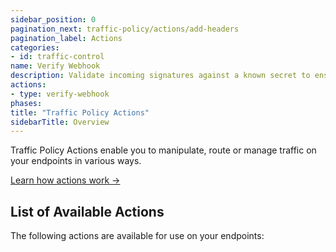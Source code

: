 ---
sidebar_position: 0
pagination_next: traffic-policy/actions/add-headers
pagination_label: Actions
categories: 
- id: traffic-control
name: Verify Webhook
description: Validate incoming signatures against a known secret to ensure authenticity.
actions: 
- type: verify-webhook
phases: 
title: "Traffic Policy Actions"
sidebarTitle: Overview
---


Traffic Policy Actions enable you to manipulate, route or manage traffic on your endpoints in various ways.

[Learn how actions work →](/traffic-policy/concepts/actions)

## List of Available Actions

The following actions are available for use on your endpoints:

<ActionHub actions={frontMatter.actions} />
